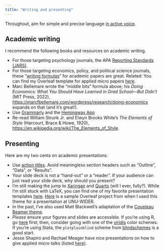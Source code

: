 ```yaml
---
title: "Writing and presenting"
---
```


Throughout, aim for simple and precise language [in active voice](https://phdcomics.com/comics/archive/phd102221s.gif).

## Academic writing

I recommend the following books and resources on academic writing.

- For those targeting psychology journals, the APA [Reporting Standards (JARS)](https://apastyle.apa.org/jars).
- For those targeting economics, policy, and political science journals, these "[writing formulas](https://aeturrell.github.io/coding-for-economists/craft-writing-papers.html)" for academic papers are great. Related: You can find my Overleaf template for applied micro papers [here](https://www.overleaf.com/read/jmwtpfqkgtxf#ac4d6c).
- Marc Bellemare wrote the "middle bits" formula above; his *Doing Economics: What You Should Have Learned in Grad School―But Didn’t* (MIT Press, 2022), <https://marcfbellemare.com/wordpress/research/doing-economics> expands on that (and it's great!).
- Use [Grammarly](https://app.grammarly.com/) and the [Hemingway App](https://hemingwayapp.com/)
- Re-read William Strunk Jr. and Elwyn Brooks White's *The Elements of Style* (Harcourt, Brace & Howe, 1920), <https://en.wikipedia.org/wiki/The_Elements_of_Style>.

## Presenting

Here are my two cents on academic presentations.

- Use [action titles](https://sixminutes.dlugan.com/assertion-evidence-design-presentation-slides/). Avoid meaningless section headers such as "Outline", "Data", or "Results".
- Your slide deck is not a "hand-out" or a "reader". If your audience can just read your slide deck, why should you present? 
- I'm still making the jump to [Xaringan](https://bookdown.org/yihui/rmarkdown/xaringan.html) and [Quarto](https://quarto.org/docs/presentations/) (will I ever, fully?). While I'm still stuck with LaTeX, you can find one of my favorite presentation templates [here](https://github.com/ambropo/JambroBeamerTheme). [Here](https://www.overleaf.com/read/smkrqxmxhfwc#cb6ab7) is a sample Overleaf project from when I used this theme for a presentation at UNU-WIDER. 
- In the past, I've also used Matt Blackwell's adaptation of the [Cousteau Beamer theme](https://github.com/mattblackwell/cousteau).
- _Please_ ensure your figures and slides are accessible. If you're using R, go [here](https://datavizf23.classes.andrewheiss.com/resource/design.html) first; then, consider going with one of the [viridis](https://cran.r-project.org/web/packages/viridis/vignettes/intro-to-viridis.html) color schemes. If you're using Stata, the `plotplainblind` scheme from [blindschemes](https://doi.org/10.1177/1536867X1701700313) is a good start. 
- Jesse Shapiro and Rachael Meager have nice presentations on how to give applied micro talks (listed [here](https://sites.google.com/site/amandayagan/writingadvice)).
